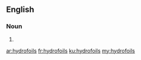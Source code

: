 ==English==

===Noun===
{{head|en|plural}}

# {{plural of|hydrofoil|lang=en|nocat=1}}

[[ar:hydrofoils]]
[[fr:hydrofoils]]
[[ku:hydrofoils]]
[[my:hydrofoils]]